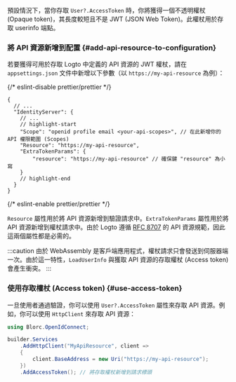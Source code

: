 
<ApiResourcesDescription />

預設情況下，當你存取 `User?.AccessToken` 時，你將獲得一個不透明權杖 (Opaque token)，其長度較短且不是 JWT (JSON Web Token)。此權杖用於存取 userinfo 端點。

### 將 API 資源新增到配置 \{#add-api-resource-to-configuration}

若要獲得可用於存取 Logto 中定義的 API 資源的 JWT 權杖，請在 `appsettings.json` 文件中新增以下參數（以 `https://my-api-resource` 為例）：

{/* eslint-disable prettier/prettier */}
```json5 title="appsettings.json"
{
  // ...
  "IdentityServer": {
    // ...
    // highlight-start
    "Scope": "openid profile email <your-api-scopes>", // 在此新增你的 API 權限範圍 (Scopes)
    "Resource": "https://my-api-resource",
    "ExtraTokenParams": {
        "resource": "https://my-api-resource" // 確保鍵 "resource" 為小寫
    }
    // highlight-end
  }
}
```
{/* eslint-enable prettier/prettier */}

`Resource` 屬性用於將 API 資源新增到驗證請求中。`ExtraTokenParams` 屬性用於將 API 資源新增到權杖請求中。由於 Logto 遵循 [RFC 8707](https://tools.ietf.org/html/rfc8707) 的 API 資源規範，因此這兩個屬性都是必需的。

:::caution
由於 WebAssembly 是客戶端應用程式，權杖請求只會發送到伺服器端一次。由於這一特性，`LoadUserInfo` 與獲取 API 資源的存取權杖 (Access token) 會產生衝突。
:::

### 使用存取權杖 (Access token) \{#use-access-token}

一旦使用者通過驗證，你可以使用 `User?.AccessToken` 屬性來存取 API 資源。例如，你可以使用 `HttpClient` 來存取 API 資源：

```csharp
using Blorc.OpenIdConnect;

builder.Services
    .AddHttpClient("MyApiResource", client =>
    {
        client.BaseAddress = new Uri("https://my-api-resource");
    })
    .AddAccessToken(); // 將存取權杖新增到請求標頭
```
